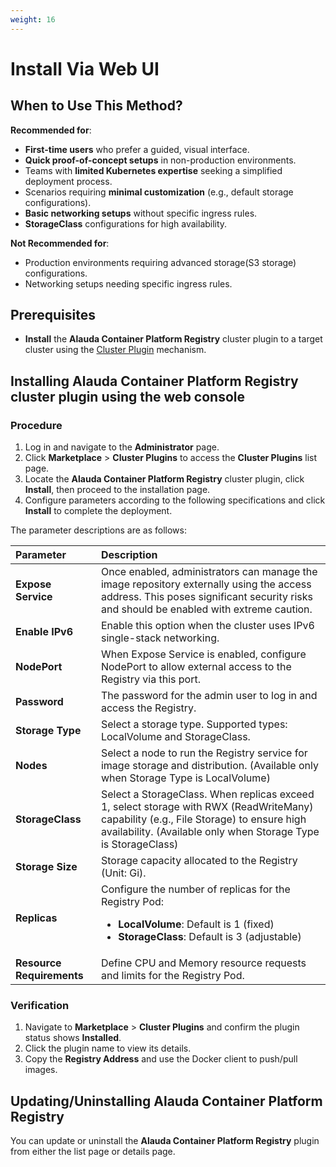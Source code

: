 ```yaml
---
weight: 16
---
```


# Install Via Web UI

## When to Use This Method?
**Recommended for**:  
- **First-time users** who prefer a guided, visual interface.  
- **Quick proof-of-concept setups** in non-production environments.  
- Teams with **limited Kubernetes expertise** seeking a simplified deployment process.  
- Scenarios requiring **minimal customization** (e.g., default storage configurations). 
- **Basic networking setups** without specific ingress rules.
- **StorageClass** configurations for high availability.

**Not Recommended for**:  
- Production environments requiring advanced storage(S3 storage) configurations.
- Networking setups needing specific ingress rules.

## Prerequisites
- **Install** the **Alauda Container Platform Registry** cluster plugin to a target cluster using the [Cluster Plugin](/extend/cluster_plugin.mdx) mechanism.

## Installing Alauda Container Platform Registry cluster plugin using the web console

### Procedure

1. Log in and navigate to the **Administrator** page.
2. Click **Marketplace** > **Cluster Plugins** to access the **Cluster Plugins** list page.
3. Locate the **Alauda Container Platform Registry** cluster plugin, click **Install**, then proceed to the installation page.
4. Configure parameters according to the following specifications and click **Install** to complete the deployment.

The parameter descriptions are as follows:

| **Parameter**     | **Description**                                                   |
| :---------------- | :---------------------------------------------------------------- |
| **Expose Service** | Once enabled, administrators can manage the image repository externally using the access address. This poses significant security risks and should be enabled with extreme caution.  |
| **Enable IPv6**    | Enable this option when the cluster uses IPv6 single-stack networking. |
| **NodePort**    | When Expose Service is enabled, configure NodePort to allow external access to the Registry via this port. |
| **Password**  | The password for the admin user to log in and access the Registry. |
| **Storage Type** | Select a storage type. Supported types: LocalVolume and StorageClass.  |
| **Nodes**        | Select a node to run the Registry service for image storage and distribution. (Available only when Storage Type is LocalVolume)  |
| **StorageClass**  | Select a StorageClass. When replicas exceed 1, select storage with RWX (ReadWriteMany) capability (e.g., File Storage) to ensure high availability. (Available only when Storage Type is StorageClass)|
| **Storage Size**  | Storage capacity allocated to the Registry (Unit: Gi). |
| **Replicas**  | Configure the number of replicas for the Registry Pod: <ul><li>**LocalVolume**: Default is 1 (fixed)</li><li>**StorageClass**: Default is 3 (adjustable)</li></ul> |
| **Resource Requirements** | Define CPU and Memory resource requests and limits for the Registry Pod. |

### Verification

1. Navigate to **Marketplace** > **Cluster Plugins** and confirm the plugin status shows **Installed**.
2. Click the plugin name to view its details.
3. Copy the **Registry Address** and use the Docker client to push/pull images.

## Updating/Uninstalling Alauda Container Platform Registry

You can update or uninstall the **Alauda Container Platform Registry** plugin from either the list page or details page.
